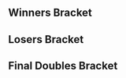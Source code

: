 {{DISPLAYTITLE:Enthusiast Gaming Live: ''Melee'' Doubles Bracket}}{{SetGame|melee}}
{{tabs static
|name1=Overview
|link1=Enthusiast Gaming Live/Melee
|name2=Singles Bracket
|link2=Enthusiast Gaming Live/Melee/Singles Bracket
|name3=Doubles Bracket
|link3=Enthusiast Gaming Live/Melee/Doubles Bracket
|This=3
}}

==Winners Bracket==
{{32DEDoublesWBracketA
<!-- ROUND 1 -->
|r1m1t1p1=Kage |r1m1t1p1flag=ca
|r1m1t1p2=Vwins |r1m1t1p2flag=ca |r1m1t1score=W
|r1m1t2p1=Bye |r1m1t2p1flag=
|r1m1t2p2=Bye |r1m1t2p2flag= |r1m1t2score=-
|r1m1win=1

|r1m2t1p1=Kidney Thief |r1m2t1p1flag=ca
|r1m2t1p2=HVAC |r1m2t1p2flag=ca |r1m2t1score=2
|r1m2t2p1=Chud |r1m2t2p1flag=
|r1m2t2p2=Lexi |r1m2t2p2flag= |r1m2t2score=0
|r1m2win=1

|r1m3t1p1=Sauc3 |r1m3t1p1flag=ca
|r1m3t1p2=Kason |r1m3t1p2flag=ca |r1m3t1score=W
|r1m3t2p1=Bye |r1m3t2p1flag=
|r1m3t2p2=Bye |r1m3t2p2flag= |r1m3t2score=-
|r1m3win=1

|r1m4t1p1=DizzKidBoogie |r1m4t1p1flag=us
|r1m4t1p2=Syphi |r1m4t1p2flag=ca |r1m4t1score=W
|r1m4t2p1=Bye |r1m4t2p1flag=
|r1m4t2p2=Bye |r1m4t2p2flag= |r1m4t2score=-
|r1m4win=1

|r1m5t1p1=Duck |r1m5t1p1flag=us
|r1m5t1p2=KJH |r1m5t1p2flag=us |r1m5t1score=W
|r1m5t2p1=Bye |r1m5t2p1flag=
|r1m5t2p2=Bye |r1m5t2p2flag= |r1m5t2score=-
|r1m5win=1

|r1m6t1p1=Reggie |r1m6t1p1flag=
|r1m6t1p2=Plum |r1m6t1p2flag= |r1m6t1score=2
|r1m6t2p1=Toastei |r1m6t2p1flag=
|r1m6t2p2=d1s |r1m6t2p2flag= |r1m6t2score=0
|r1m6win=1

|r1m7t1p1=KirbyKaze |r1m7t1p1flag=ca
|r1m7t1p2=Riddlebox |r1m7t1p2flag=ca |r1m7t1score=W
|r1m7t2p1=Bye |r1m7t2p1flag=
|r1m7t2p2=Bye |r1m7t2p2flag= |r1m7t2score=-
|r1m7win=1

|r1m8t1p1=Jamrun |r1m8t1p1flag=ca
|r1m8t1p2=Toast |r1m8t1p2flag=ca |r1m8t1score={{win}}
|r1m8t2p1=MRD |r1m8t2p1flag=
|r1m8t2p2=faxmachine |r1m8t2p2flag= |r1m8t2score=
|r1m8win=1

|r1m9t1p1=Shroomed |r1m9t1p1flag=us
|r1m9t1p2=Weon-X |r1m9t1p2flag=cl |r1m9t1score=W
|r1m9t2p1=Bye |r1m9t2p1flag=
|r1m9t2p2=Bye |r1m9t2p2flag= |r1m9t2score=-
|r1m9win=1

|r1m10t1p1=Radiowar |r1m10t1p1flag=ca
|r1m10t1p2=Moist |r1m10t1p2flag= |r1m10t1score=2
|r1m10t2p1=RedMageBestMage |r1m10t2p1flag=
|r1m10t2p2=Gains |r1m10t2p2flag= |r1m10t2score=0
|r1m10win=1

|r1m11t1p1=Coffeeblack |r1m11t1p1flag=ca
|r1m11t1p2=n0ne |r1m11t1p2flag=ni |r1m11t1score=W
|r1m11t2p1=Bye |r1m11t2p1flag=
|r1m11t2p2=Bye |r1m11t2p2flag= |r1m11t2score=-
|r1m11win=1

|r1m12t1p1=Coolhat |r1m12t1p1flag=ca
|r1m12t1p2=Nightmare |r1m12t1p2flag=ca |r1m12t1score=2
|r1m12t2p1=Whitehoward96 |r1m12t2p1flag=
|r1m12t2p2=Ventolin |r1m12t2p2flag= |r1m12t2score=0
|r1m12win=1

|r1m13t1p1=RaynEX |r1m13t1p1flag=ca
|r1m13t1p2=Unknown522 |r1m13t1p2flag=ca |r1m13t1score=W
|r1m13t2p1=Bye |r1m13t2p1flag=
|r1m13t2p2=Bye |r1m13t2p2flag= |r1m13t2score=-
|r1m13win=1

|r1m14t1p1=Towel |r1m14t1p1flag=
|r1m14t1p2=The Engineer |r1m14t1p2flag= |r1m14t1score=2
|r1m14t2p1=PK_Fired |r1m14t2p1flag=
|r1m14t2p2=ThursdayBoots |r1m14t2p2flag= |r1m14t2score=0
|r1m14win=1

|r1m15t1p1=Prince Abu |r1m15t1p1flag=us
|r1m15t1p2=Kalamazhu |r1m15t1p2flag=us |r1m15t1score=W
|r1m15t2p1=Bye |r1m15t2p1flag=
|r1m15t2p2=Bye |r1m15t2p2flag= |r1m15t2score=-
|r1m15win=1

|r1m16t1p1=4Serial |r1m16t1p1flag=ca
|r1m16t1p2=Hello |r1m16t1p2flag=ca |r1m16t1score=2
|r1m16t2p1=Frendo |r1m16t2p1flag=
|r1m16t2p2=Brizzy |r1m16t2p2flag= |r1m16t2score=0
|r1m16win=1

<!-- ROUND 2 -->
|r2m1t1p1=Kage |r2m1t1p1flag=ca
|r2m1t1p2=Vwins |r2m1t1p2flag=ca |r2m1t1score=2
|r2m1t2p1=Kidney Thief |r2m1t2p1flag=ca
|r2m1t2p2=HVAC |r2m1t2p2flag=ca |r2m1t2score=0
|r2m1win=1

|r2m2t1p1=Sauc3 |r2m2t1p1flag=ca
|r2m2t1p2=Kason |r2m2t1p2flag=ca |r2m2t1score=2
|r2m2t2p1=DizzKidBoogie |r2m2t2p1flag=us
|r2m2t2p2=Syphi |r2m2t2p2flag=ca |r2m2t2score=0
|r2m2win=1

|r2m3t1p1=Duck |r2m3t1p1flag=us
|r2m3t1p2=KJH |r2m3t1p2flag=us |r2m3t1score=2
|r2m3t2p1=Reggie |r2m3t2p1flag=
|r2m3t2p2=Plum |r2m3t2p2flag= |r2m3t2score=0
|r2m3win=1

|r2m4t1p1=KirbyKaze |r2m4t1p1flag=ca
|r2m4t1p2=Riddlebox |r2m4t1p2flag=ca |r2m4t1score=2
|r2m4t2p1=Jamrun |r2m4t2p1flag=ca
|r2m4t2p2=Toast |r2m4t2p2flag=ca |r2m4t2score=0
|r2m4win=1

|r2m5t1p1=Shroomed |r2m5t1p1flag=us
|r2m5t1p2=Weon-X |r2m5t1p2flag=cl |r2m5t1score=2
|r2m5t2p1=Radiowar |r2m5t2p1flag=ca
|r2m5t2p2=Moist |r2m5t2p2flag= |r2m5t2score=0
|r2m5win=1

|r2m6t1p1=Coffeeblack |r2m6t1p1flag=ca
|r2m6t1p2=n0ne |r2m6t1p2flag=ni |r2m6t1score=1
|r2m6t2p1=Coolhat |r2m6t2p1flag=ca
|r2m6t2p2=Nightmare |r2m6t2p2flag=ca |r2m6t2score=2
|r2m6win=2

|r2m7t1p1=RaynEX |r2m7t1p1flag=ca
|r2m7t1p2=Unknown522 |r2m7t1p2flag=ca |r2m7t1score=2
|r2m7t2p1=Towel |r2m7t2p1flag=
|r2m7t2p2=The Engineer |r2m7t2p2flag= |r2m7t2score=0
|r2m7win=1

|r2m8t1p1=Prince Abu |r2m8t1p1flag=us
|r2m8t1p2=Kalamazhu |r2m8t1p2flag=us |r2m8t1score=2
|r2m8t2p1=4Serial |r2m8t2p1flag=ca
|r2m8t2p2=Hello |r2m8t2p2flag=ca |r2m8t2score=0
|r2m8win=1

<!-- ROUND 3 -->
|r3m1t1p1=Kage |r3m1t1p1flag=ca
|r3m1t1p2=Vwins |r3m1t1p2flag=ca |r3m1t1score=2
|r3m1t2p1=Sauc3 |r3m1t2p1flag=ca
|r3m1t2p2=Kason |r3m1t2p2flag=ca |r3m1t2score=0
|r3m1win=1

|r3m2t1p1=Duck |r3m2t1p1flag=us
|r3m2t1p2=KJH |r3m2t1p2flag=us |r3m2t1score=2
|r3m2t2p1=KirbyKaze |r3m2t2p1flag=ca
|r3m2t2p2=Riddlebox |r3m2t2p2flag=ca |r3m2t2score=1
|r3m2win=1

|r3m3t1p1=Shroomed |r3m3t1p1flag=us
|r3m3t1p2=Weon-X |r3m3t1p2flag=cl |r3m3t1score=2
|r3m3t2p1=Coolhat |r3m3t2p1flag=ca
|r3m3t2p2=Nightmare |r3m3t2p2flag=ca |r3m3t2score=0
|r3m3win=1

|r3m4t1p1=RaynEX |r3m4t1p1flag=ca
|r3m4t1p2=Unknown522 |r3m4t1p2flag=ca |r3m4t1score=2
|r3m4t2p1=Prince Abu |r3m4t2p1flag=us
|r3m4t2p2=Kalamazhu |r3m4t2p2flag=us |r3m4t2score=1
|r3m4win=1

<!-- ROUND 4 -->
|r4m1t1p1=Kage |r4m1t1p1flag=ca
|r4m1t1p2=Vwins |r4m1t1p2flag=ca |r4m1t1score=3
|r4m1t2p1=Duck |r4m1t2p1flag=us
|r4m1t2p2=KJH |r4m1t2p2flag=us |r4m1t2score=1
|r4m1win=1

|r4m2t1p1=Shroomed |r4m2t1p1flag=us
|r4m2t1p2=Weon-X |r4m2t1p2flag=cl |r4m2t1score=2
|r4m2t2p1=RaynEX |r4m2t2p1flag=ca
|r4m2t2p2=Unknown522 |r4m2t2p2flag=ca |r4m2t2score=3
|r4m2win=2
}}
==Losers Bracket==
{{24DEDoublesLBracketSmwA
|tourneylink=Enthusiast Gaming Live/Melee
|tourneyname=Enthusiast Gaming Live
|l1placement=17-24
|l2placement=13-16
|l3placement=9-12
|l4placement=7-8
|l5placement=5-6
|column-width=150

<!-- ROUND 2 -->
|l1m1t1p1=Towel |l1m1t1p1flag=
|l1m1t1p2=The Engineer |l1m1t1p2flag= |l1m1t1score=W
|l1m1t2p1=Bye |l1m1t2p1flag=
|l1m1t2p2=Bye |l1m1t2p2flag= |l1m1t2score=-
|l1m1win=1

|l1m2t1p1=4Serial |l1m2t1p1flag=ca
|l1m2t1p2=Hello |l1m2t1p2flag=ca |l1m2t1score=2
|l1m2t2p1=Chud |l1m2t2p1flag=
|l1m2t2p2=Lexi |l1m2t2p2flag= |l1m2t2score=0
|l1m2win=1

|l1m3t1p1=Coffeeblack |l1m3t1p1flag=ca
|l1m3t1p2=n0ne |l1m3t1p2flag=ni |l1m3t1score={{win}}
|l1m3t2p1=Toastei |l1m3t2p1flag=
|l1m3t2p2=d1s |l1m3t2p2flag= |l1m3t2score=
|l1m3win=1

|l1m4t1p1=Radiowar |l1m4t1p1flag=
|l1m4t1p2=Moist |l1m4t1p2flag= |l1m4t1score={{win}}
|l1m4t2p1=MRD |l1m4t2p1flag=
|l1m4t2p2=faxmachine |l1m4t2p2flag= |l1m4t2score=
|l1m4win=1

|l1m5t1p1=Jamrun |l1m5t1p1flag=ca
|l1m5t1p2=Toast |l1m5t1p2flag=ca |l1m5t1score=2
|l1m5t2p1=RedMageBestMage |l1m5t2p1flag=
|l1m5t2p2=Gains |l1m5t2p2flag= |l1m5t2score=0
|l1m5win=1

|l1m6t1p1=Reggie |l1m6t1p1flag=
|l1m6t1p2=Plum |l1m6t1p2flag= |l1m6t1score={{win}}
|l1m6t2p1=Whitehoward96 |l1m6t2p1flag=
|l1m6t2p2=Ventolin |l1m6t2p2flag= |l1m6t2score=
|l1m6win=1

|l1m7t1p1=DizzKidBoogie |l1m7t1p1flag=us
|l1m7t1p2=Syphi |l1m7t1p2flag=ca |l1m7t1score=2
|l1m7t2p1=PK_Fired |l1m7t2p1flag=
|l1m7t2p2=ThursdayBoots |l1m7t2p2flag= |l1m7t2score=0
|l1m7win=1

|l1m8t1p1=Kidney Thief |l1m8t1p1flag=ca
|l1m8t1p2=HVAC |l1m8t1p2flag=ca |l1m8t1score=2
|l1m8t2p1=Frendo |l1m8t2p1flag=
|l1m8t2p2=Brizzy |l1m8t2p2flag= |l1m8t2score=0
|l1m8win=1

<!-- ROUND 3 -->
|l2m1t1p1=Towel |l2m1t1p1flag=
|l2m1t1p2=The Engineer |l2m1t1p2flag= |l2m1t1score=0
|l2m1t2p1=4Serial |l2m1t2p1flag=ca
|l2m1t2p2=Hello |l2m1t2p2flag=ca |l2m1t2score=2
|l2m1win=2

|l2m2t1p1=Coffeeblack |l2m2t1p1flag=ca
|l2m2t1p2=n0ne |l2m2t1p2flag=ni |l2m2t1score=2
|l2m2t2p1=Radiowar |l2m2t2p1flag=
|l2m2t2p2=Moist |l2m2t2p2flag= |l2m2t2score=0
|l2m2win=1

|l2m3t1p1=Jamrun |l2m3t1p1flag=ca
|l2m3t1p2=Toast |l2m3t1p2flag=ca |l2m3t1score=2
|l2m3t2p1=Reggie |l2m3t2p1flag=
|l2m3t2p2=Plum |l2m3t2p2flag= |l2m3t2score=0
|l2m3win=1

|l2m4t1p1=DizzKidBoogie |l2m4t1p1flag=us
|l2m4t1p2=Syphi |l2m4t1p2flag=ca |l2m4t1score=2
|l2m4t2p1=Kidney Thief |l2m4t2p1flag=ca
|l2m4t2p2=HVAC |l2m4t2p2flag=ca |l2m4t2score=0
|l2m4win=1

<!-- ROUND 4 -->
|l3m1t1p1=KirbyKaze |l3m1t1p1flag=ca
|l3m1t1p2=Riddlebox |l3m1t1p2flag=ca |l3m1t1score=2
|l3m1t2p1=4Serial |l3m1t2p1flag=ca
|l3m1t2p2=Hello |l3m1t2p2flag=ca |l3m1t2score=0
|l3m1win=1

|l3m2t1p1=Sauc3 |l3m2t1p1flag=ca
|l3m2t1p2=Kason |l3m2t1p2flag=ca |l3m2t1score=0
|l3m2t2p1=Coffeeblack |l3m2t2p1flag=ca
|l3m2t2p2=n0ne |l3m2t2p2flag=ni |l3m2t2score=2
|l3m2win=2

|l3m3t1p1=Prince Abu |l3m3t1p1flag=us
|l3m3t1p2=Kalamazhu |l3m3t1p2flag=us |l3m3t1score=2
|l3m3t2p1=Jamrun |l3m3t2p1flag=ca
|l3m3t2p2=Toast |l3m3t2p2flag=ca |l3m3t2score=0
|l3m3win=1

|l3m4t1p1=Coolhat |l3m4t1p1flag=ca
|l3m4t1p2=Nightmare |l3m4t1p2flag=ca |l3m4t1score=2
|l3m4t2p1=DizzKidBoogie |l3m4t2p1flag=us
|l3m4t2p2=Syphi |l3m4t2p2flag=ca |l3m4t2score=1
|l3m4win=1

<!-- ROUND 5 -->
|l4m1t1p1=KirbyKaze |l4m1t1p1flag=ca
|l4m1t1p2=Riddlebox |l4m1t1p2flag=ca |l4m1t1score=2
|l4m1t2p1=Coffeeblack |l4m1t2p1flag=ca
|l4m1t2p2=n0ne |l4m1t2p2flag=ni |l4m1t2score=0
|l4m1win=1

|l4m2t1p1=Prince Abu |l4m2t1p1flag=us
|l4m2t1p2=Kalamazhu |l4m2t1p2flag=us |l4m2t1score=2
|l4m2t2p1=Coolhat |l4m2t2p1flag=ca
|l4m2t2p2=Nightmare |l4m2t2p2flag=ca |l4m2t2score=1
|l4m2win=1

<!-- ROUND 6 -->
|l5m1t1p1=Shroomed |l5m1t1p1flag=us
|l5m1t1p2=Weon-X |l5m1t1p2flag=cl |l5m1t1score=2
|l5m1t2p1=KirbyKaze |l5m1t2p1flag=ca
|l5m1t2p2=Riddlebox |l5m1t2p2flag=ca |l5m1t2score=0
|l5m1win=1

|l5m2t1p1=Duck |l5m2t1p1flag=us
|l5m2t1p2=KJH |l5m2t1p2flag=us |l5m2t1score=2
|l5m2t2p1=Prince Abu |l5m2t2p1flag=us
|l5m2t2p2=Kalamazhu |l5m2t2p2flag=us |l5m2t2score=0
|l5m2win=1
}}
<onlyinclude>
==Final Doubles Bracket==
{{DEFinalDoublesSmwBracket
|tourneylink=Enthusiast Gaming Live/Melee
|tourneyname=Enthusiast Gaming Live
|l1placement=4
|r2placement=3
|r3loserplacement=2
|r3winnerplacement=1

<!-- FROM WINNERS -->
|r1m1t1p1=Kage |r1m1t1p1flag=ca
|r1m1t1p2=Vwins |r1m1t1p2flag=ca |r1m1t1score=0
|r1m1t2p1=RaynEX |r1m1t2p1flag=ca
|r1m1t2p2=Unknown522 |r1m1t2p2flag=ca |r1m1t2score=3
|r1m1win=2
|r1m1t1p1char1= |r1m1t1p1stock1= |r1m1t1p2char1=  |r1m1t1p2stock1=
|r1m1t2p1char1= |r1m1t2p1stock1= |r1m1t2p2char1=  |r1m1t2p2stock1= |r1m1win1= |r1m1stage1=
|r1m1t1p1char2= |r1m1t1p1stock2= |r1m1t1p2char2=  |r1m1t1p2stock2=
|r1m1t2p1char2= |r1m1t2p1stock2= |r1m1t2p2char2=  |r1m1t2p2stock2= |r1m1win2= |r1m1stage2=
|r1m1t1p1char3= |r1m1t1p1stock3= |r1m1t1p2char3=  |r1m1t1p2stock3=
|r1m1t2p1char3= |r1m1t2p1stock3= |r1m1t2p2char3=  |r1m1t2p2stock3= |r1m1win3= |r1m1stage3=
|r1m1t1p1char4= |r1m1t1p1stock4= |r1m1t1p2char4=  |r1m1t1p2stock4=
|r1m1t2p1char4= |r1m1t2p1stock4= |r1m1t2p2char4=  |r1m1t2p2stock4= |r1m1win4= |r1m1stage4=
|r1m1t1p1char5= |r1m1t1p1stock5= |r1m1t1p2char5=  |r1m1t1p2stock5=
|r1m1t2p1char5= |r1m1t2p1stock5= |r1m1t2p2char5=  |r1m1t2p2stock5= |r1m1win5= |r1m1stage5=
|r1m1date=
|r1m1finished=
|r1m1details={{BracketMatchDetails
|vod=
|preview=
|lrthread=
|interview=
|recap=
|comment=
|live=
}}
<!-- FROM LOSERS -->
|l1m1t1p1=Shroomed |l1m1t1p1flag=us
|l1m1t1p2=Weon-X |l1m1t1p2flag=cl |l1m1t1score=3
|l1m1t2p1=Duck |l1m1t2p1flag=us
|l1m1t2p2=KJH |l1m1t2p2flag=us |l1m1t2score=0
|l1m1win=1
|l1m1t1p1char1= |l1m1t1p1stock1= |l1m1t1p2char1=  |l1m1t1p2stock1=
|l1m1t2p1char1= |l1m1t2p1stock1= |l1m1t2p2char1=  |l1m1t2p2stock1= |l1m1win1= |l1m1stage1=
|l1m1t1p1char2= |l1m1t1p1stock2= |l1m1t1p2char2=  |l1m1t1p2stock2=
|l1m1t2p1char2= |l1m1t2p1stock2= |l1m1t2p2char2=  |l1m1t2p2stock2= |l1m1win2= |l1m1stage2=
|l1m1t1p1char3= |l1m1t1p1stock3= |l1m1t1p2char3=  |l1m1t1p2stock3=
|l1m1t2p1char3= |l1m1t2p1stock3= |l1m1t2p2char3=  |l1m1t2p2stock3= |l1m1win3= |l1m1stage3=
|l1m1t1p1char4= |l1m1t1p1stock4= |l1m1t1p2char4=  |l1m1t1p2stock4=
|l1m1t2p1char4= |l1m1t2p1stock4= |l1m1t2p2char4=  |l1m1t2p2stock4= |l1m1win4= |l1m1stage4=
|l1m1t1p1char5= |l1m1t1p1stock5= |l1m1t1p2char5=  |l1m1t1p2stock5=
|l1m1t2p1char5= |l1m1t2p1stock5= |l1m1t2p2char5=  |l1m1t2p2stock5= |l1m1win5= |l1m1stage5=
|l1m1date=
|l1m1finished=
|l1m1details={{BracketMatchDetails
|vod=
|preview=
|lrthread=
|interview=
|recap=
|comment=
|live=
}}
<!-- LOSERS FINALS -->
|r2m1t1p1=Kage |r2m1t1p1flag=ca
|r2m1t1p2=Vwins |r2m1t1p2flag=ca |r2m1t1score=3
|r2m1t2p1=Shroomed |r2m1t2p1flag=us
|r2m1t2p2=Weon-X |r2m1t2p2flag=cl |r2m1t2score=1
|r2m1win=1
|r2m1t1p1char1= |r2m1t1p1stock1= |r2m1t1p2char1=  |r2m1t1p2stock1=
|r2m1t2p1char1= |r2m1t2p1stock1= |r2m1t2p2char1=  |r2m1t2p2stock1= |r2m1win1= |r2m1stage1=
|r2m1t1p1char2= |r2m1t1p1stock2= |r2m1t1p2char2=  |r2m1t1p2stock2=
|r2m1t2p1char2= |r2m1t2p1stock2= |r2m1t2p2char2=  |r2m1t2p2stock2= |r2m1win2= |r2m1stage2=
|r2m1t1p1char3= |r2m1t1p1stock3= |r2m1t1p2char3=  |r2m1t1p2stock3=
|r2m1t2p1char3= |r2m1t2p1stock3= |r2m1t2p2char3=  |r2m1t2p2stock3= |r2m1win3= |r2m1stage3=
|r2m1t1p1char4= |r2m1t1p1stock4= |r2m1t1p2char4=  |r2m1t1p2stock4=
|r2m1t2p1char4= |r2m1t2p1stock4= |r2m1t2p2char4=  |r2m1t2p2stock4= |r2m1win4= |r2m1stage4=
|r2m1t1p1char5= |r2m1t1p1stock5= |r2m1t1p2char5=  |r2m1t1p2stock5=
|r2m1t2p1char5= |r2m1t2p1stock5= |r2m1t2p2char5=  |r2m1t2p2stock5= |r2m1win5= |r2m1stage5=
|r2m1date=
|r2m1finished=
|r2m1details={{BracketMatchDetails
|vod=
|preview=
|lrthread=
|interview=
|recap=
|comment=
|live=
}}
<!-- GRAND FINALS -->
|r3m1t1p1=RaynEX |r3m1t1p1flag=ca
|r3m1t1p2=Unknown522 |r3m1t1p2flag=ca |r3m1t1score=3 |r3m2t1score=
|r3m1t2p1=Kage |r3m1t2p1flag=ca
|r3m1t2p2=Vwins |r3m1t2p2flag=ca |r3m1t2score=2 |r3m2t2score=
|r3m1win=1
|r3m1t1p1char1=fox |r3m1t1p1stock1=0 |r3m1t1p2char1=fox  |r3m1t1p2stock1=0
|r3m1t2p1char1=ganondorf |r3m1t2p1stock1=1 |r3m1t2p2char1=peach  |r3m1t2p2stock1=1 |r3m1win1=2 |r3m1stage1=Battlefield
|r3m1t1p1char2=fox |r3m1t1p1stock2=0 |r3m1t1p2char2=fox  |r3m1t1p2stock2=0
|r3m1t2p1char2=ganondorf |r3m1t2p1stock2=2 |r3m1t2p2char2=peach  |r3m1t2p2stock2=2 |r3m1win2=2 |r3m1stage2=Final Destination
|r3m1t1p1char3=fox |r3m1t1p1stock3=2 |r3m1t1p2char3=fox  |r3m1t1p2stock3=2
|r3m1t2p1char3=ganondorf |r3m1t2p1stock3=0 |r3m1t2p2char3=peach  |r3m1t2p2stock3=0 |r3m1win3=1 |r3m1stage3=Battlefield
|r3m1t1p1char4=fox |r3m1t1p1stock4=1 |r3m1t1p2char4=fox  |r3m1t1p2stock4=0
|r3m1t2p1char4=ganondorf |r3m1t2p1stock4=0 |r3m1t2p2char4=peach  |r3m1t2p2stock4=0 |r3m1win4=1 |r3m1stage4=Yoshi's Story
|r3m1t1p1char5=fox |r3m1t1p1stock5=1 |r3m1t1p2char5=fox  |r3m1t1p2stock5=0
|r3m1t2p1char5=ganondorf |r3m1t2p1stock5=0 |r3m1t2p2char5=peach  |r3m1t2p2stock5=0 |r3m1win5=1 |r3m1stage5=Yoshi's Story

<!-- Bracket Reset (if needed) -->
|r3m2t1p1char1= |r3m2t1p1stock1= |r3m2t1p2char1= |r3m2t1p2stock1=
|r3m2t2p1char1= |r3m2t2p1stock1= |r3m2t2p2char1= |r3m2t2p2stock1= |r3m2win1= |r3m2stage1=
|r3m2t1p1char2= |r3m2t1p1stock2= |r3m2t1p2char2= |r3m2t1p2stock2=
|r3m2t2p1char2= |r3m2t2p1stock2= |r3m2t2p2char2= |r3m2t2p2stock2= |r3m2win2= |r3m2stage2=
|r3m2t1p1char3= |r3m2t1p1stock3= |r3m2t1p2char3= |r3m2t1p2stock3=
|r3m2t2p1char3= |r3m2t2p1stock3= |r3m2t2p2char3= |r3m2t2p2stock3= |r3m2win3= |r3m2stage3=
|r3m2t1p1char4= |r3m2t1p1stock4= |r3m2t1p2char4= |r3m2t1p2stock4=
|r3m2t2p1char4= |r3m2t2p1stock4= |r3m2t2p2char4= |r3m2t2p2stock4= |r3m2win4= |r3m2stage4=
|r3m2t1p1char5= |r3m2t1p1stock5= |r3m2t1p2char5= |r3m2t1p2stock5=
|r3m2t2p1char5= |r3m2t2p1stock5= |r3m2t2p2char5= |r3m2t2p2stock5= |r3m2win5= |r3m2stage5=
|r3m1date=
|r3m1finished=
|r3m1details={{BracketMatchDetails
|vod=
|preview=
|lrthread=
|interview=
|recap=
|comment=
|live=
}}
}}
</onlyinclude>
